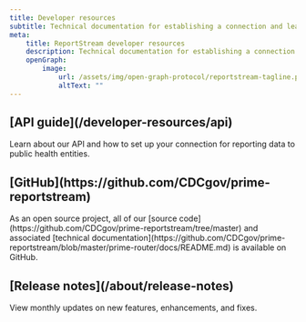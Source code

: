 ```yaml
---
title: Developer resources
subtitle: Technical documentation for establishing a connection and learning more about how ReportStream works.
meta:
    title: ReportStream developer resources
    description: Technical documentation for establishing a connection and learning more about how ReportStream works
    openGraph:
        image:
            url: /assets/img/open-graph-protocol/reportstream-tagline.png
            altText: ""
---
```

<HeroWrapper>
<section className="usa-section grid-container">
<CardGroup>
        <Card gridLayout={{tablet: {col: 4}}}>
            <CardHeader>
                <h2 className="font-sans-lg">[API guide](/developer-resources/api)</h2>
            </CardHeader>
            <CardBody>
                Learn about our API and how to set up your connection for reporting data to public health entities.
            </CardBody>
        </Card>
        <Card gridLayout={{tablet: {col: 4}}}>
            <CardHeader>
                <h2 className="font-sans-lg">[GitHub](https://github.com/CDCgov/prime-reportstream)</h2>
            </CardHeader>
            <CardBody>
                As an open source project, all of our [source code](https://github.com/CDCgov/prime-reportstream/tree/master) and associated [technical documentation](https://github.com/CDCgov/prime-reportstream/blob/master/prime-router/docs/README.md) is available on GitHub.
            </CardBody>
        </Card>
        <Card gridLayout={{tablet: {col: 4}}}>
            <CardHeader>
                <h2 className="font-sans-lg">[Release notes](/about/release-notes)</h2>
            </CardHeader>
            <CardBody>
                View monthly updates on new features, enhancements, and fixes.
            </CardBody>
        </Card>
</CardGroup>
</section>
</HeroWrapper>
